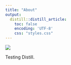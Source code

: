 ```yaml
---
title: "About"
output:
  distill::distill_article:
    toc: false
    encoding: 'UTF-8'
    css: "styles.css"
---
```




::: size-20
![](images/profile.jpg)
:::

Testing Distill.


